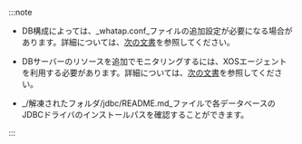 :::note

-   DB構成によっては、_whatap.conf_ファイルの追加設定が必要になる場合があります。詳細については、[次の文書](agent-dbx-settings)を参照してください。

-   DBサーバーのリソースを追加でモニタリングするには、XOSエージェントを利用する必要があります。詳細については、[次の文書](agent-xos-settings)を参照してください。

<Xclude product='redis'>

-   _/解凍されたフォルダ/jdbc/README.md_ファイルで各データベースのJDBCドライバのインストールパスを確認することができます。

</Xclude>

:::
